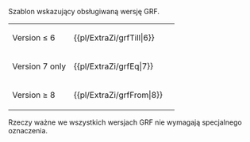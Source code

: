 <noinclude>{{pl/ExtraZi/inne strony|en= newgrf-specs.tt-wiki.net/wiki/Template:GrfEq
|pl=Template:pl/ExtraZi/grfEq
|language_page=<!--pl-->
}}<!--{{-}}--></noinclude><!--

--><includeonly>{{pl/ExtraZi/grf|1=={{{1}}}}}</includeonly><noinclude>
Szablon wskazujący obsługiwaną wersję GRF.

{|
|-
| Version ≤ 6 || <nowiki>{{pl/ExtraZi/grfTill|6}}</nowiki> || {{pl/ExtraZi/grfTill|6}}
|-
| Version 7 only || <nowiki>{{pl/ExtraZi/grfEq|7}}</nowiki> || {{pl/ExtraZi/grfEq|7}}
|-
| Version ≥ 8 || <nowiki>{{pl/ExtraZi/grfFrom|8}}</nowiki> || {{pl/ExtraZi/grfFrom|8}}
|}

Rzeczy ważne we wszystkich wersjach GRF nie wymagają specjalnego oznaczenia. 
</noinclude><noinclude>[[Category:pl/User/Extrazi/szablony|{{PAGENAME}}]]</noinclude>